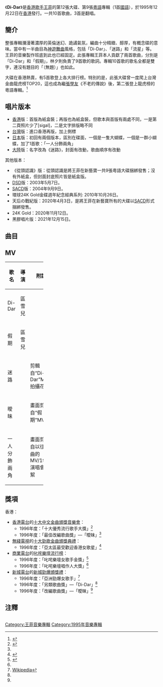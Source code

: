 {{Album infobox | <!-- See Wikipedia:WikiProject_Albums -->
|  Name        = Di-Dar
|  Type        = [[專輯|專輯]]
|  Artist      = [[王菲|王菲]]
|  Cover       = 王菲 Di-Dar.jpg
|  Released    = 1995年12月22日
|  Recorded    = 
|  Genre       = [[粵語流行音樂|粵語流行音樂]]
|  Length      = 
|  Label       = [[新藝寶|新藝寶]]
|  Number      =
|  Producer    = [[梁榮駿|Alvin Leong]]
|  Last album  = [[一人分飾兩角|一人分飾兩角]] <br />(1995年)
|  This album  = Di-Dar <br />(1995年)
|  Next album  = [[浮躁|浮躁]] <br />(1996年)
}}

《'''Di-Dar'''》是[[香港|香港]][[歌手|歌手]][[王菲|王菲]]的第12張大碟、第9張[[粵語|粵語]]專輯（1首[[國語|國語]]），於1995年12月22日在[[香港|香港]]發行。一共10首歌曲，3首是翻唱。

== 簡介 ==
整張專輯瀰漫著濃厚的英倫迷幻、詭譎氣氛，編曲十分精緻、醇厚，有概念碟的意味。當中有一半曲目為[[神遊舞曲|神遊舞曲]]風格，包括「Di-Dar」、「迷路」和「流星」等。王菲的音樂製作班底到此也已經固定。此張專輯王菲本人貢獻了兩首歌曲，分別是「Di-Dar」和「假期」，林夕則負責了9首歌的歌詞。專輯10首歌的歌名全都是雙字，連沒有題目的「（無題）」也如此。

大碟在香港熱賣，有5首歌登上各大排行榜。特別的是，此張大碟曾一度爬上台灣金曲龍虎榜TOP20，這也成為繼[[張學友|張學友]]《不老的傳說》後，第二張登上龍虎榜的粵語專輯。<ref>{{Cite web |url=http://yesufo.blogcn.com/diary,3437558.shtml |title=存档副本 |accessdate=2007-09-01 |archive-date=2008-02-06 |archive-url=https://web.archive.org/web/20080206112233/http://yesufo.blogcn.com/diary%2C3437558.shtml |dead-url=no }}</ref>

== 唱片版本 ==
*[[香港|香港]]版：首版為紙盒裝；再版也為紙盒裝，但歌本與首版有兩處不同，一是第二頁照片少了[sigal]，二是文字排版略不同
*[[台灣|台灣]]版：進口香港再版，加上側標
*[[日本|日本]]版：初回有兩個版本，區別在碟面，一個是一隻大蝴蝶，一個是一群小蝴蝶，加了1首歌：「一人分飾兩角」
*[[大陸|大陸]]版：名字改為《迷路》，封面有改動，歌曲順序有改動
其他版本：
*《從頭認識》版：從頭認識是將王菲在新藝寶一共9張粵語大碟捆綁發售；沒有外紙盒，但封面封底照片皆是紙盒版。
*[[DSD|DSD]]版：2003年5月7日。
*[[SACD|SACD]]版：2004年9月9日。
*環球24K Gold金碟週年紀念經典系列: 2010年10月26日。
*天后の戰紀版：2020年4月3日，是將王菲在新藝寶所有的大碟以[[SACD|SACD]]形式捆綁發售。
*24K Gold：2020年11月12日。
*黑膠唱片版：2021年12月15日。

== 曲目 ==
{{Tracklist/common
| headline = 香港版
| al = [[林夕|林夕]]
| an = except
| extra_column =

| title1 = Di-Dar
| note1 = 
| music1 = [[王菲|王菲]]
| lyrics1 = 
| arranger1 = [[竇唯|竇唯]]
| longnote1 =
| extra1 = 
| length1 = 2:31

| title2 = 假期
| note2 = 
| music2 = 王菲
| lyrics2 = 
| arranger2 = [[张亚东_(音乐人)|張亞東]]
| longnote2 =
| extra2 = 
| length2 = 3:53

| title3 = 迷路
| note3 = 
| music3 = [[江志仁|C.Y. Kong]]
| lyrics3 = 
| arranger3 = C.Y. Kong
| longnote3 =
| extra3 = 
| length3 = 5:06

| title4 = 曖昧
| note4 = 
| music4 = [[陳小霞|陳小霞]]
| lyrics4 = 
| arranger4 = Adrian Chan
| longnote4 = 改編自[[黃鶯鶯|黃鶯鶯]]的《情雪》
| extra4 = 
| length4 = 4:40

| title5 = 或者
| note5 = 
| music5 = [[Alex_San|Alex San]]
| lyrics5 = 
| arranger5 = Alex San
| longnote5 = 
| extra5 = 
| length5 = 4:29

| title6 = 我想
| note6 = 
| music6 = 張亞東
| lyrics6 = 
| arranger6 = 張亞東
| longnote6 =
| extra6 = 
| length6 = 3:39

| title7 = 享受
| note7 = 
| music7 = {{lang|ja|鈴木祥子}}、{{lang|ja|戸沢暢美}}
| lyrics7 = 
| arranger7 = Adrian Chan
| longnote7 = 改編自鈴木祥子的《あの空に帰ろう》
| extra7 = 
| length7 = 5:09

| title8 = 一半
| note8 = 
| music8 = Viktoria
| lyrics8 = 
| arranger8 = Adrian Chan
| longnote8 = 改編自 Viktoria 的《Narito Ako》
| extra8 = 
| length8 = 4:27

| title9 = （無題）
| note9 = 
| music9 = C.Y. Kong
| lyrics9 = 
| arranger9 = C.Y. Kong
| longnote9 =
| extra9 = 
| length9 = 4:21

| title10 = 流星
| note10 = 詞：[[周耀輝|周耀輝]]
| music10 = [[劉以達|劉以達]]
| lyrics10 = 
| arranger10 = Adrian Chan
| longnote10 = 
| extra10 = 
| length10 = 4:46
}}
{{Tracklist
| collapsed = yes
| headline = 日本版（附加曲目）
| total_length =
| extra_column =

| title11 = 一人分飾兩角
| note11 =詞：[[黃偉文|黃偉文]]
| music11 = [[AMK|AMK]]
| lyrics11 = 
| arranger11 = AMK
| longnote11 = 
| extra11 = 
| length11 = 4:44
}}

{{Tracklist
| collapsed = yes
| headline = 中國大陸版
| total_length = 

| title1 = 流星
| note1 = 詞：周耀輝
| music1 = 劉以達
| lyrics1 = 
| arranger1 = Adrian Chan
| longnote1 = 
| extra1 = 
| length1 = 4:46

| title2 = 迷路
| note2 = 
| music2 = C.Y. Kong
| lyrics2 = 
| arranger2 = C.Y. Kong
| longnote2 =
| extra2 = 
| length2 = 5:06

| title3 = Di-Dar
| note3 = 
| music3 = 王菲
| lyrics3 = 
| arranger3 = 竇唯
| longnote3 =
| extra3 = 
| length3 = 2:31

| title4 = 或者
| note4 = 
| music4 = Alex San
| lyrics4 = 
| arranger4 = Alex San
| longnote4 = 
| extra4 = 
| length4 = 4:29

| title5 = 享受
| note5 = 
| music5 = {{lang|ja|鈴木祥子}}、{{lang|ja|戸沢暢美}}
| lyrics5 = 
| arranger5 = Adrian Chan
| longnote5 =
| extra5 = 
| length5 = 5:09

| title6 = 曖昧
| note6 = 
| music6 = 陳小霞
| lyrics6 = 
| arranger6 = Adrian Chan
| longnote6 = 
| extra6 = 
| length6 = 4:40

| title7 = 我想
| note7 = 
| music7 = 張亞東
| lyrics7 = 
| arranger7 = 張亞東
| longnote7 =
| extra7 = 
| length7 = 3:39

| title8 = 假期
| note8 = 
| music8 = 王菲
| lyrics8 = 
| arranger8 = 張亞東
| longnote8 =
| extra8 = 
| length8 = 3:53

| title9 = （無題）
| note9 = 
| music9 = C.Y. Kong
| lyrics9 = 
| arranger9 = C.Y. Kong
| longnote9 =
| extra9 = 
| length9 = 4:21

| title10 = 一半
| note10 = 
| music10 = Viktoria
| lyrics10 = 
| arranger10 = Adrian Chan
| longnote10 = 
| extra10 = 
| length10 = 4:27
}}

==MV==
{| class="wikitable plainrowheaders" width=50%
|-
! scope="col" width=10%| 歌名
! scope="col" width=10%| 導演
! scope="col" width=30%| 附註
|-
|Di-Dar
|區雪兒
|
|-
|假期
|區雪兒
|
|-
|迷路
|
|剪輯自“Di-Dar”MV拍攝花絮
|-
|曖昧
|
|畫面剪輯自“假期”MV
|-
|一人分飾兩角
|
|畫面剪輯自以往歌曲的MV/1994演唱會花絮
|}

== 獎項 ==
香港：
*[[香港電台|香港電台]]的[[十大中文金曲頒獎音樂會|十大中文金曲頒獎音樂會]]：
**1996年度：「十大優秀流行歌手大獎」<ref name="#1">{{Cite web |url=http://www.rthk.org.hk/classicschannel/goldsong19.htm |title=香港電台官方網站 |accessdate=2007-08-01 |archive-date=2007-08-05 |archive-url=https://web.archive.org/web/20070805092624/http://www.rthk.org.hk/classicschannel/goldsong19.htm |dead-url=no }}</ref>
**1996年度：「最佳改編歌曲獎」—「曖昧」<ref name="#1"/>
*[[電視廣播有限公司|無綫電視]]的[[十大勁歌金曲頒獎典禮|十大勁歌金曲頒獎典禮]]：
**1996年度：「亞太區最受歡迎香港女歌星」<ref>{{Cite web |url=http://tvcity.tvb.com/jsg/awards/awards_4957575416822816576188250182181.html |title=無綫電視官方網站 |access-date=2007-08-01 |archive-url=https://web.archive.org/web/20070807111221/http://tvcity.tvb.com/jsg/awards/awards_4957575416822816576188250182181.html |archive-date=2007-08-07 |dead-url=yes }}</ref>
*[[商業電台|商業電台]]的[[叱咤樂壇流行榜|叱咤樂壇流行榜]]：
**1996年度：「叱咤樂壇女歌手金獎」<ref name="#2">{{Cite web |url=http://www1.881903.com/framework/pccs.gateway?url=jsp%2Flsc%2Findex.jsp&menuID=36&pageURL=%2Ffwcontent%2Flsc%2Fhtml%2Flsc_20021206award1996.htm |title=商業電台官方網站 |accessdate=2017-09-04 |archive-date=2007-12-31 |archive-url=https://web.archive.org/web/20071231213048/http://www1.881903.com/framework/pccs.gateway?url=jsp%2Flsc%2Findex.jsp&menuID=36&pageURL=%2Ffwcontent%2Flsc%2Fhtml%2Flsc_20021206award1996.htm |dead-url=no }}</ref>
**1996年度：「叱咤樂壇唱作人大獎」<ref name="#2"/>
*[[新城電台|新城電台]]的[[新城勁爆頒獎禮|新城勁爆頒獎禮]]：
**1996年度：「亞洲勁爆女歌手」<ref name="#3">[[:1996年度新城勁爆頒獎禮得獎名單|Wikipedia]]</ref>
**1996年度：「另類歌曲獎」—「Di-Dar」<ref name="#3"/>
**1996年度：「改編歌曲獎」—「曖昧」<ref name="#3"/>

== 注釋 ==
<div class="references-small" style="-moz-column-count:2; column-count:2;">
<references />
</div>


{{王菲}}

[[Category:王菲音樂專輯|Category:王菲音樂專輯]]
[[Category:1995年音樂專輯|Category:1995年音樂專輯]]